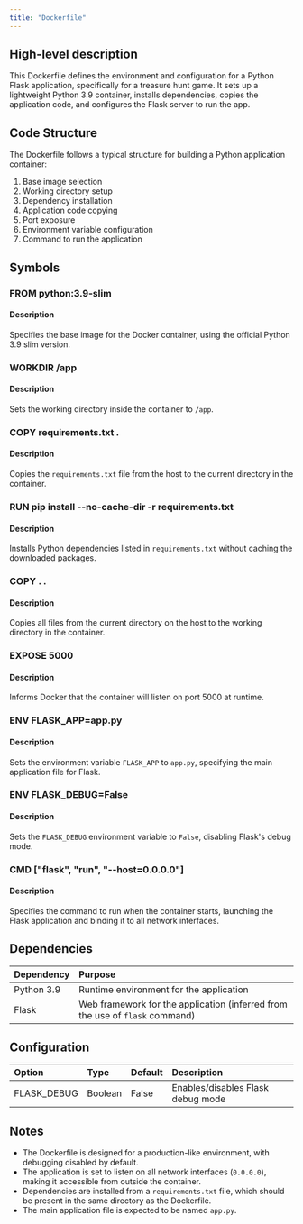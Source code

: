 ```yaml
---
title: "Dockerfile"
---
```


## High-level description
This Dockerfile defines the environment and configuration for a Python Flask application, specifically for a treasure hunt game. It sets up a lightweight Python 3.9 container, installs dependencies, copies the application code, and configures the Flask server to run the app.

## Code Structure
The Dockerfile follows a typical structure for building a Python application container:
1. Base image selection
2. Working directory setup
3. Dependency installation
4. Application code copying
5. Port exposure
6. Environment variable configuration
7. Command to run the application

## Symbols

### FROM python:3.9-slim
#### Description
Specifies the base image for the Docker container, using the official Python 3.9 slim version.

### WORKDIR /app
#### Description
Sets the working directory inside the container to `/app`.

### COPY requirements.txt .
#### Description
Copies the `requirements.txt` file from the host to the current directory in the container.

### RUN pip install --no-cache-dir -r requirements.txt
#### Description
Installs Python dependencies listed in `requirements.txt` without caching the downloaded packages.

### COPY . .
#### Description
Copies all files from the current directory on the host to the working directory in the container.

### EXPOSE 5000
#### Description
Informs Docker that the container will listen on port 5000 at runtime.

### ENV FLASK_APP=app.py
#### Description
Sets the environment variable `FLASK_APP` to `app.py`, specifying the main application file for Flask.

### ENV FLASK_DEBUG=False
#### Description
Sets the `FLASK_DEBUG` environment variable to `False`, disabling Flask's debug mode.

### CMD ["flask", "run", "--host=0.0.0.0"]
#### Description
Specifies the command to run when the container starts, launching the Flask application and binding it to all network interfaces.

## Dependencies
| Dependency | Purpose |
|:-----------|:--------|
| Python 3.9 | Runtime environment for the application |
| Flask | Web framework for the application (inferred from the use of `flask` command) |

## Configuration
| Option | Type | Default | Description |
|:-------|:-----|:--------|:------------|
| FLASK_DEBUG | Boolean | False | Enables/disables Flask debug mode |

## Notes
- The Dockerfile is designed for a production-like environment, with debugging disabled by default.
- The application is set to listen on all network interfaces (`0.0.0.0`), making it accessible from outside the container.
- Dependencies are installed from a `requirements.txt` file, which should be present in the same directory as the Dockerfile.
- The main application file is expected to be named `app.py`.